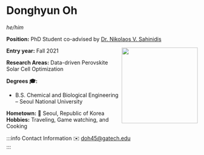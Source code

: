 


# Donghyun Oh
*he/him*

**Position:** PhD Student co-advised by [Dr. Nikolaos V. Sahinidis](https://sahinidis.coe.gatech.edu/)

<img src={profImage} width="200" align="right"/> 

**Entry year:** Fall 2021<br/>

**Research Areas:** Data-driven Perovskite Solar Cell Optimization

**Degrees 🎓:**
- B.S. Chemical and Biological Engineering – Seoul National University

**Hometown:** 🏡  Seoul, Republic of Korea <br/>
**Hobbies:** Traveling, Game watching, and Cooking

:::info Contact Information
✉️ doh45@gatech.edu  <br/>
:::
